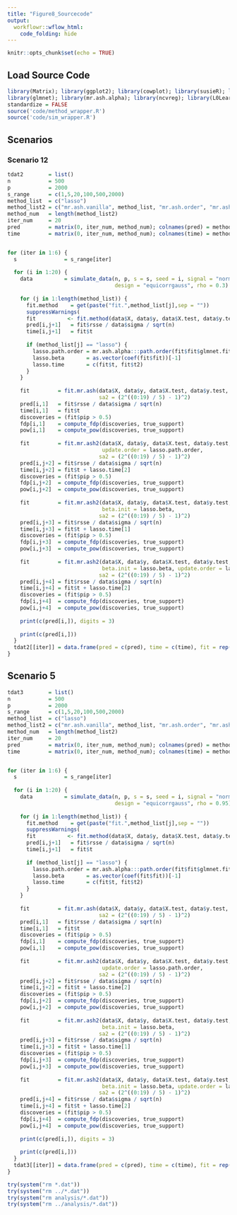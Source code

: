 ```yaml
---
title: "Figure8_Sourcecode"
output:
  workflowr::wflow_html:
    code_folding: hide
---
```


```r
knitr::opts_chunk$set(echo = TRUE)
```

## Load Source Code

```r
library(Matrix); library(ggplot2); library(cowplot); library(susieR); library(BGLR);
library(glmnet); library(mr.ash.alpha); library(ncvreg); library(L0Learn); library(varbvs);
standardize = FALSE
source('code/method_wrapper.R')
source('code/sim_wrapper.R')
```

## Scenarios

### Scenario 12

```r
tdat2        = list()
n            = 500
p            = 2000
s_range      = c(1,5,20,100,500,2000)
method_list  = c("lasso")
method_list2 = c("mr.ash.vanilla", method_list, "mr.ash.order", "mr.ash.init","mr.ash.both")
method_num   = length(method_list2)
iter_num     = 20
pred         = matrix(0, iter_num, method_num); colnames(pred) = method_list2
time         = matrix(0, iter_num, method_num); colnames(time) = method_list2


for (iter in 1:6) {
  s               = s_range[iter]
  
  for (i in 1:20) {
    data          = simulate_data(n, p, s = s, seed = i, signal = "normal", pve = 0.5,
                                  design = "equicorrgauss", rho = 0.3)
    
    for (j in 1:length(method_list)) {
      fit.method    = get(paste("fit.",method_list[j],sep = ""))
      suppressWarnings(
      fit          <- fit.method(data$X, data$y, data$X.test, data$y.test, seed = i))
      pred[i,j+1]   = fit$rsse / data$sigma / sqrt(n)
      time[i,j+1]   = fit$t
      
      if (method_list[j] == "lasso") {
        lasso.path.order = mr.ash.alpha:::path.order(fit$fit$glmnet.fit)
        lasso.beta       = as.vector(coef(fit$fit))[-1]
        lasso.time       = c(fit$t, fit$t2)
      }
    }
    
    fit         = fit.mr.ash(data$X, data$y, data$X.test, data$y.test, seed = i,
                             sa2 = (2^((0:19) / 5) - 1)^2)
    pred[i,1]   = fit$rsse / data$sigma / sqrt(n)
    time[i,1]   = fit$t
    discoveries = (fit$pip > 0.5)
    fdp[i,1]    = compute_fdp(discoveries, true_support)
    pow[i,1]    = compute_pow(discoveries, true_support)
    
    fit         = fit.mr.ash2(data$X, data$y, data$X.test, data$y.test, seed = i,
                              update.order = lasso.path.order,
                             sa2 = (2^((0:19) / 5) - 1)^2)
    pred[i,j+2] = fit$rsse / data$sigma / sqrt(n)
    time[i,j+2] = fit$t + lasso.time[2]
    discoveries = (fit$pip > 0.5)
    fdp[i,j+2]  = compute_fdp(discoveries, true_support)
    pow[i,j+2]  = compute_pow(discoveries, true_support)
    
    fit         = fit.mr.ash2(data$X, data$y, data$X.test, data$y.test, seed = i,
                              beta.init = lasso.beta,
                             sa2 = (2^((0:19) / 5) - 1)^2)
    pred[i,j+3] = fit$rsse / data$sigma / sqrt(n)
    time[i,j+3] = fit$t + lasso.time[1]
    discoveries = (fit$pip > 0.5)
    fdp[i,j+3]  = compute_fdp(discoveries, true_support)
    pow[i,j+3]  = compute_pow(discoveries, true_support)
    
    fit         = fit.mr.ash2(data$X, data$y, data$X.test, data$y.test, seed = i,
                              beta.init = lasso.beta, update.order = lasso.path.order,
                             sa2 = (2^((0:19) / 5) - 1)^2)
    pred[i,j+4] = fit$rsse / data$sigma / sqrt(n)
    time[i,j+4] = fit$t + lasso.time[2]
    discoveries = (fit$pip > 0.5)
    fdp[i,j+4]  = compute_fdp(discoveries, true_support)
    pow[i,j+4]  = compute_pow(discoveries, true_support)
    
    print(c(pred[i,]), digits = 3)
    
    print(c(pred[i,]))
  }
  tdat2[[iter]] = data.frame(pred = c(pred), time = c(time), fit = rep(method_list2, each = 20))
}
```

## Scenario 5

```r
tdat3        = list()
n            = 500
p            = 2000
s_range      = c(1,5,20,100,500,2000)
method_list  = c("lasso")
method_list2 = c("mr.ash.vanilla", method_list, "mr.ash.order", "mr.ash.init","mr.ash.both")
method_num   = length(method_list2)
iter_num     = 20
pred         = matrix(0, iter_num, method_num); colnames(pred) = method_list2
time         = matrix(0, iter_num, method_num); colnames(time) = method_list2


for (iter in 1:6) {
  s               = s_range[iter]
  
  for (i in 1:20) {
    data          = simulate_data(n, p, s = s, seed = i, signal = "normal", pve = 0.5,
                                  design = "equicorrgauss", rho = 0.95)
    
    for (j in 1:length(method_list)) {
      fit.method    = get(paste("fit.",method_list[j],sep = ""))
      suppressWarnings(
      fit          <- fit.method(data$X, data$y, data$X.test, data$y.test, seed = i))
      pred[i,j+1]   = fit$rsse / data$sigma / sqrt(n)
      time[i,j+1]   = fit$t
      
      if (method_list[j] == "lasso") {
        lasso.path.order = mr.ash.alpha:::path.order(fit$fit$glmnet.fit)
        lasso.beta       = as.vector(coef(fit$fit))[-1]
        lasso.time       = c(fit$t, fit$t2)
      }                                                                                                                            
    }
    
    fit         = fit.mr.ash(data$X, data$y, data$X.test, data$y.test, seed = i,
                             sa2 = (2^((0:19) / 5) - 1)^2)
    pred[i,1]   = fit$rsse / data$sigma / sqrt(n)
    time[i,1]   = fit$t
    discoveries = (fit$pip > 0.5)
    fdp[i,1]    = compute_fdp(discoveries, true_support)
    pow[i,1]    = compute_pow(discoveries, true_support)
    
    fit         = fit.mr.ash2(data$X, data$y, data$X.test, data$y.test, seed = i,
                              update.order = lasso.path.order,
                             sa2 = (2^((0:19) / 5) - 1)^2)
    pred[i,j+2] = fit$rsse / data$sigma / sqrt(n)
    time[i,j+2] = fit$t + lasso.time[2]
    discoveries = (fit$pip > 0.5)
    fdp[i,j+2]  = compute_fdp(discoveries, true_support)
    pow[i,j+2]  = compute_pow(discoveries, true_support)
    
    fit         = fit.mr.ash2(data$X, data$y, data$X.test, data$y.test, seed = i,
                              beta.init = lasso.beta,
                             sa2 = (2^((0:19) / 5) - 1)^2)
    pred[i,j+3] = fit$rsse / data$sigma / sqrt(n)
    time[i,j+3] = fit$t + lasso.time[1]
    discoveries = (fit$pip > 0.5)
    fdp[i,j+3]  = compute_fdp(discoveries, true_support)
    pow[i,j+3]  = compute_pow(discoveries, true_support)
    
    fit         = fit.mr.ash2(data$X, data$y, data$X.test, data$y.test, seed = i,
                              beta.init = lasso.beta, update.order = lasso.path.order,
                             sa2 = (2^((0:19) / 5) - 1)^2)
    pred[i,j+4] = fit$rsse / data$sigma / sqrt(n)
    time[i,j+4] = fit$t + lasso.time[2]
    discoveries = (fit$pip > 0.5)
    fdp[i,j+4]  = compute_fdp(discoveries, true_support)
    pow[i,j+4]  = compute_pow(discoveries, true_support)
    
    print(c(pred[i,]), digits = 3)
    
    print(c(pred[i,]))
  }
  tdat3[[iter]] = data.frame(pred = c(pred), time = c(time), fit = rep(method_list2, each = 20))
}
```

```r
try(system("rm *.dat"))
try(system("rm ../*.dat"))
try(system("rm analysis/*.dat"))
try(system("rm ../analysis/*.dat"))
```
